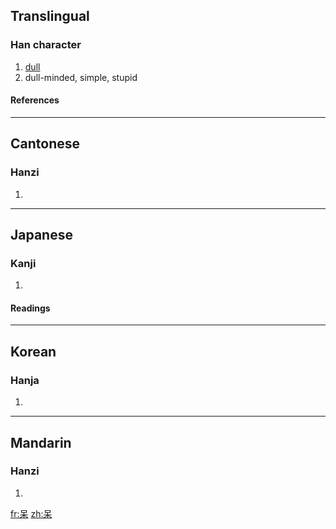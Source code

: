{{see|騃}}

==Translingual==
===Han character===
{{Han char|rn=30|rad=口|as=04|sn=7|four=6090<sub>4</sub>|canj=口木 (RD)}}
# [[dull]]
# dull-minded, simple, stupid
====References====
{{Han ref|kx=0181.110|dkj=03395|dj=0399.100|hdz=10585.110|uh=5446|ud=21574|bh=A762|bd=42850}}
----
==Cantonese==
===Hanzi===
{{yue-hanzi|jyut=|y=daai1, ngoi4}}
# {{defn|Cantonese}}
----
==Japanese==
===Kanji===
{{ja-kanji|grade=|rs=口04}}
# {{defn|Japanese}} 
====Readings====
{{ja-readings|on=[[ぼう]] (bō), [[がい]] (gai), [[ほう]] (hō)|kun=[[おろか]] (oroka), [[あきれる]] (akireru)}}
----
==Korean==
===Hanja===
{{ko-hanja|hangeul=[[매]], [[태]], 보|rv=mae, tae, bo|mr=mae, t'ae, po}}
# {{defn|Korean}}
----
==Mandarin==
===Hanzi===
{{cmn-hanzi|pin=[[ái]] (ai2)|wg=ai<sup>2</sup>}}
# {{defn|Mandarin}}

[[fr:呆]]
[[zh:呆]]